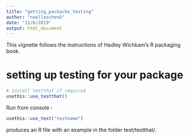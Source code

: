 ```yaml
---
title: "getting_packacke_testing"
author: "noelleschenk"
date: "11/6/2019"
output: html_document
---
```


This vignette follows the instructions of Hadley Wichkam's R packaging book.

# setting up testing for your package
```r
# install testthat if required
usethis::use_testthat()
```
Run from console : 
```r
usethis::use_test("testname")
```
produces an R file with an example in the folder test/testthat/.

